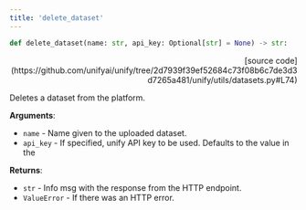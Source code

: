 ```yaml
---
title: 'delete_dataset'
---
```


```python
def delete_dataset(name: str, api_key: Optional[str] = None) -> str:
```

<p align="right">[source code](https://github.com/unifyai/unify/tree/2d7939f39ef52684c73f08b6c7de3d3d7265a481/unify/utils/datasets.py#L74)</p>

Deletes a dataset from the platform.

**Arguments**:

- `name` - Name given to the uploaded dataset.
- `api_key` - If specified, unify API key to be used. Defaults to the value in the



**Returns**:

- `str` - Info msg with the response from the HTTP endpoint.
- `ValueError` - If there was an HTTP error.